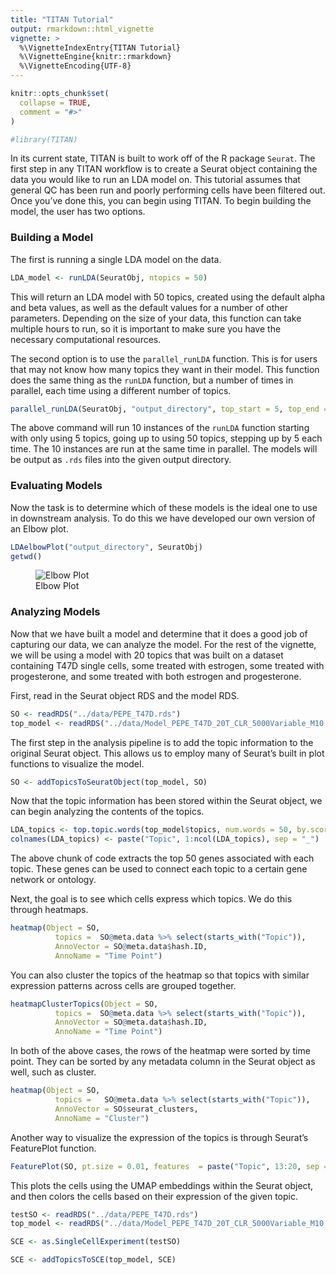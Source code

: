 ---
title: "TITAN Tutorial"
output: rmarkdown::html_vignette
vignette: >
  %\VignetteIndexEntry{TITAN Tutorial}
  %\VignetteEngine{knitr::rmarkdown}
  %\VignetteEncoding{UTF-8}
---

```{r, include = FALSE}
knitr::opts_chunk$set(
  collapse = TRUE,
  comment = "#>"
)
```

```{r setup}
#library(TITAN)
```

In its current state, TITAN is built to work off of the R package `Seurat`. The first step in any TITAN workflow is to create a Seurat object containing the data you would like to run an LDA model on. This tutorial assumes that general QC has been run and poorly performing cells have been filtered out. Once you've done this, you can begin using TITAN. To begin building the model, the user has two options. 

### Building a Model

The first is running a single LDA model on the data.

```{r eval = F}
LDA_model <- runLDA(SeuratObj, ntopics = 50)

```

This will return an LDA model with 50 topics, created using the default alpha and beta values, as well as the default values for a number of other parameters. Depending on the size of your data, this function can take multiple hours to run, so it is important to make sure you have the necessary computational resources. 


The second option is to use the `parallel_runLDA` function. This is for users that may not know how many topics they want in their model. This function does the same thing as the `runLDA` function, but a number of times in parallel, each time using a different number of topics. 

```{r eval = F}
parallel_runLDA(SeuratObj, "output_directory", top_start = 5, top_end = 50, step = 5)

```

The above command will run 10 instances of the `runLDA` function starting with only using 5 topics, going up to using 50 topics, stepping up by 5 each time. The 10 instances are run at the same time in parallel. The models will be output as `.rds` files into the given output directory. 

### Evaluating Models

Now the task is to determine which of these models is the ideal one to use in downstream analysis. To do this we have developed our own version of an Elbow plot.

```{r eval = F}
LDAelbowPlot("output_directory", SeuratObj)
getwd()
```

![Elbow Plot](../data/Elbowplot_T47D_PEPE.png)

### Analyzing Models

Now that we have built a model and determine that it does a good job of capturing our data, we can analyze the model. For the rest of the vignette, we will be using a model with 20 topics that was built on a dataset containing T47D single cells, some treated with estrogen, some treated with progesterone, and some treated with both estrogen and progesterone.

First, read in the Seurat object RDS and the model RDS.

```{r}
SO <- readRDS("../data/PEPE_T47D.rds")
top_model <- readRDS("../data/Model_PEPE_T47D_20T_CLR_5000Variable_M10.rds")

```

The first step in the analysis pipeline is to add the topic information to the original Seurat object. This allows us to employ many of Seurat's built in plot functions to visualize the model.

```{r}
SO <- addTopicsToSeuratObject(top_model, SO)

```

Now that the topic information has been stored within the Seurat object, we can begin analyzing the contents of the topics.

```{r}
LDA_topics <- top.topic.words(top_model$topics, num.words = 50, by.score = T)
colnames(LDA_topics) <- paste("Topic", 1:ncol(LDA_topics), sep = "_")
```

The above chunk of code extracts the top 50 genes associated with each topic. These genes can be used to connect each topic to a certain gene network or ontology. 

Next, the goal is to see which cells express which topics. We do this through heatmaps.

```{r}
heatmap(Object = SO,
          topics =  SO@meta.data %>% select(starts_with("Topic")),
          AnnoVector = SO@meta.data$hash.ID,
          AnnoName = "Time Point")


```

You can also cluster the topics of the heatmap so that topics with similar expression patterns across cells are grouped together.

```{r}
heatmapClusterTopics(Object = SO,
          topics =  SO@meta.data %>% select(starts_with("Topic")),
          AnnoVector = SO@meta.data$hash.ID,
          AnnoName = "Time Point")

```

In both of the above cases, the rows of the heatmap were sorted by time point. They can be sorted by any metadata column in the Seurat object as well, such as cluster.

```{r}
heatmap(Object = SO,
          topics =   SO@meta.data %>% select(starts_with("Topic")), 
          AnnoVector = SO$seurat_clusters, 
          AnnoName = "Cluster")


```


Another way to visualize the expression of the topics is through Seurat's FeaturePlot function.

```{r}
FeaturePlot(SO, pt.size = 0.01, features  = paste("Topic", 13:20, sep = "_"), ncol = 4, min.cutoff = 'q5')

```

This plots the cells using the UMAP embeddings within the Seurat object, and then colors the cells based on their expression of the given topic.


```{r}
testSO <- readRDS("../data/PEPE_T47D.rds")
top_model <- readRDS("../data/Model_PEPE_T47D_20T_CLR_5000Variable_M10.rds")

```


```{r}
SCE <- as.SingleCellExperiment(testSO)

```

```{r}
SCE <- addTopicsToSCE(top_model, SCE)

```


